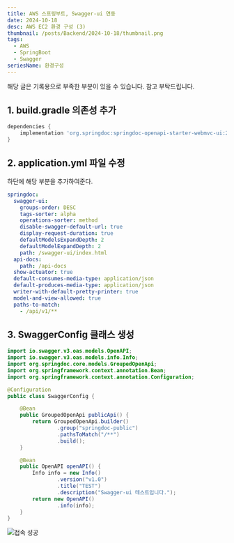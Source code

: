 ```yaml
---
title: AWS 스프링부트, Swagger-ui 연동
date: 2024-10-18
desc: AWS EC2 환경 구성 (3)
thumbnail: /posts/Backend/2024-10-18/thumbnail.png
tags:
  - AWS
  - SpringBoot
  - Swagger
seriesName: 환경구성
---
```


<Thumbnail src="/posts/Backend/2024-10-18/thumbnail.png" />
<Callout type="info">해당 글은 기록용으로 부족한 부분이 있을 수 있습니다. 참고 부탁드립니다.</Callout>

## 1. build.gradle 의존성 추가

```gradle
dependencies {
    implementation 'org.springdoc:springdoc-openapi-starter-webmvc-ui:2.0.4'
}
```

## 2. application.yml 파일 수정

하단에 해당 부분을 추가하여준다.

```yml
springdoc:
  swagger-ui:
    groups-order: DESC
    tags-sorter: alpha
    operations-sorter: method
    disable-swagger-default-url: true
    display-request-duration: true
    defaultModelsExpandDepth: 2
    defaultModelExpandDepth: 2
    path: /swagger-ui/index.html
  api-docs:
    path: /api-docs
  show-actuator: true
  default-consumes-media-type: application/json
  default-produces-media-type: application/json
  writer-with-default-pretty-printer: true
  model-and-view-allowed: true
  paths-to-match:
    - /api/v1/**
```

## 3. SwaggerConfig 클래스 생성

```java
import io.swagger.v3.oas.models.OpenAPI;
import io.swagger.v3.oas.models.info.Info;
import org.springdoc.core.models.GroupedOpenApi;
import org.springframework.context.annotation.Bean;
import org.springframework.context.annotation.Configuration;

@Configuration
public class SwaggerConfig {

    @Bean
    public GroupedOpenApi publicApi() {
        return GroupedOpenApi.builder()
                .group("springdoc-public")
                .pathsToMatch("/**")
                .build();
    }

    @Bean
    public OpenAPI openAPI() {
        Info info = new Info()
                .version("v1.0")
                .title("TEST")
                .description("Swagger-ui 테스트입니다.");
        return new OpenAPI()
                .info(info);
    }
}
```

![접속 성공](https://github.com/user-attachments/assets/490dc3c2-7fb9-41ce-89d7-2f91fe9bf42c)
